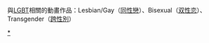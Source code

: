 {{Portal|LGBT|ACG}}
與[[LGBT|LGBT]]相關的動畫作品：Lesbian/Gay（[[同性戀|同性戀]]）、Bisexual（[[双性恋|双性恋]]）、Transgender（[[跨性別|跨性別]]）
[[Category:LGBT題材作品|*]]